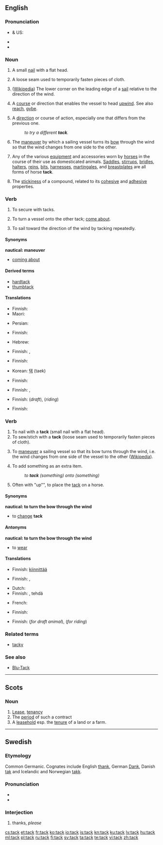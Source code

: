 {{wikipedia|dab=tack}}
==English==

===Pronunciation===
* {{a|RP}} & US: {{IPA|/tæk/}}
* {{audio|en-us-tack.ogg|Audio (US)}}
* {{rhymes|æk}}

===Noun===
{{en-noun}}

# {{carpentry}} A small [[nail]] with a flat head.
# {{sewing}} A loose seam used to temporarily fasten pieces of cloth.
# {{nautical}} ([[w:tack|Wikipedia]]) The lower corner on the leading edge of a [[sail]] relative to the direction of the wind.
# {{nautical}} A [[course]] or direction that enables the vessel to head [[upwind]]. See also [[reach]], [[gybe]].
# A [[direction]] or course of action, especially one that differs from the previous one.
#: ''to try a different '''tack'''.''
# {{nautical}} The [[maneuver]] by which a sailing vessel turns its [[bow]] through the wind so that the wind changes from one side to the other.
# Any of the various [[equipment]] and accessories worn by [[horse]]s in the course of their use as domesticated animals. [[saddle|Saddles]], [[stirrup]]s, [[bridle]]s, [[halter]]s, [[rein]]s, [[bit]]s, [[harness]]es, [[martingale]]s, and [[breastplate]]s are all forms of horse '''tack'''.
# {{chemistry}} The [[stickiness]] of a compound, related to its [[cohesive]] and [[adhesive]] properties.

===Verb===
{{en-verb}}

# To secure with tacks.
# {{nautical}} To turn a vessel onto the other tack; [[come about]].
# {{nautical}} To sail toward the direction of the wind by tacking repeatedly.

====Synonyms====
'''nautical: maneuver'''
* [[coming about]]

====Derived terms====
* [[hardtack]]
* [[thumbtack]]

====Translations====
{{trans-top|small nail}}
* Finnish: {{t-|fi|nupi}}
* Maori: {{t-|mi|pine|xs=Maori}}
{{trans-mid}}
* Persian: {{t-|fa|میخ|xs=Persian}}
{{trans-bottom}}

{{trans-top|loose seam}}
* Finnish: {{t-|fi|harsinta}}
{{trans-mid}}
* Hebrew: {{t+|he|מכלב}}
{{trans-bottom}}

{{trans-top|nautical: part of sail}}
* Finnish: {{t|fi|etukulma}}, {{t|fi|halssikulma}}
{{trans-mid}}
{{trans-bottom}}

{{trans-top|nautical direction}}
* Finnish: {{t-|fi|luovi}}
{{trans-mid}}
* Korean: [[택]] (taek)
{{trans-bottom}}

{{trans-top|course of action}}
* Finnish: {{t+|fi|kurssi}}
{{trans-mid}}
{{trans-bottom}}

{{trans-top|nautical: maneuver}}
* Finnish: {{t-|fi|vastakäännös}}, {{t+|fi|venda}}
{{trans-mid}}
{{trans-bottom}}

{{trans-top|any equipment worn by horse}}
* Finnish: {{t-|fi|valjaat}} (''draft''), {{t-|fi|satulointi}} (''riding'')
{{trans-mid}}
{{trans-bottom}}

{{trans-top|chemistry: stickiness}}
* Finnish: {{t-|fi|tahmeus}}
{{trans-mid}}
{{trans-bottom}}

===Verb===
{{en-verb}}

# To nail with a '''tack''' (small nail with a flat head).
# To sew/stich with a '''tack''' (loose seam used to temporarily fasten pieces of cloth).
# {{nautical}} To [[maneuver]] a sailing vessel so that its bow turns through the wind, i.e. the wind changes from one side of the vessel to the other ([[w:tack|Wikipedia]]).
# To add something as an extra item.
#: ''to '''tack''' (something) onto (something)''
# Often with "up"", to place the [[tack]] on a horse.

====Synonyms====
'''nautical: to turn the bow through the wind'''
* to [[change]] '''tack'''

====Antonyms====
'''nautical: to turn the bow through the wind'''
* to [[wear]]

====Translations====
{{trans-top|to nail with tacks}}
* Finnish: [[kiinnittää]] {{t-|fi|nupi|nupeilla}}
{{trans-mid}}
{{trans-bottom}}

{{trans-top|to stitch}}
* Finnish: {{t-|fi|harsia}}, {{t-|fi|kursia}}
{{trans-mid}}
{{trans-bottom}}

{{trans-top|nautical: to turn the bow through the wind}}
* Dutch: {{t|nl|overstag gaan}}
* Finnish: {{t+|fi|tehdä}} {{t-|fi|vastakäännös}}, tehdä {{t+|fi|venda}}
{{trans-mid}}
* French: {{t+|fr|louvoyer}}
{{trans-bottom}}

{{trans-top|to tack sthg onto sthg}}
* Finnish: {{t+|fi|liittää}} {{t|fi|kylkiäinen|kylkiäiseksi}}
{{trans-mid}}
{{trans-bottom}}

{{trans-top|to tack up a horse}}
* Finnish: {{t-|fi|valjastaa}} (''for draft animal''), {{t+|fi|satuloida}} (''for riding'')
{{trans-mid}}
{{trans-bottom}}

===Related terms===
* [[tacky]]

===See also===
* [[Blu-Tack]]

----

==Scots==

===Noun===
{{en-noun}}

# [[Lease]], [[tenancy]]
# The [[period]] of such a contract
# A [[leasehold]] esp. the [[tenure]] of a land or a farm.

----

==Swedish==

===Etymology===
Common Germanic. Cognates include English [[thank]], German [[Dank]], Danish [[tak]] and Icelandic and Norwegian [[takk]].

===Pronunciation===
* {{IPA|/tak/|lang=sv}}
* {{audio|Sv-tack.ogg|audio}}

===Interjection===
{{infl|sv|interjection}}

# thanks, ''please''

[[cs:tack]]
[[et:tack]]
[[fr:tack]]
[[ko:tack]]
[[io:tack]]
[[is:tack]]
[[kn:tack]]
[[ku:tack]]
[[lv:tack]]
[[hu:tack]]
[[ml:tack]]
[[pl:tack]]
[[ru:tack]]
[[fi:tack]]
[[sv:tack]]
[[ta:tack]]
[[te:tack]]
[[vi:tack]]
[[zh:tack]]